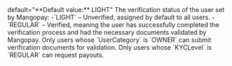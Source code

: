   
<ParamField body="KYCLevel" type="string">   
default="**Default value:** LIGHT"    
The verification status of the user set by Mangopay:  
-`LIGHT` – Unverified, assigned by default to all users.  
-`REGULAR` – Verified, meaning the user has successfully completed the verification process and had the necessary documents validated by Mangopay. Only users whose `UserCategory` is `OWNER` can submit verification documents for validation. Only users whose `KYCLevel` is `REGULAR` can request payouts.  
</ParamField>